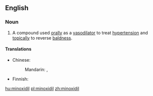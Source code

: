 ==English==

===Noun===
{{en-noun|-}}
{{wikipedia}}

# {{pharmaceutical drug}} A compound used [[orally]] as a [[vasodilator]] to treat [[hypertension]] and [[topically]] to reverse [[baldness]].

====Translations====
{{trans-top|compound}}
* Chinese: 
*: Mandarin: {{t|cmn|米諾地爾|sc=Hani}}, {{t|cmn|米诺地尔|tr=mǐnuòdì'ěr|sc=Hani}}
{{trans-mid}}
* Finnish: {{t-|fi|minoksidiili}}
{{trans-bottom}}

[[hu:minoxidil]]
[[pl:minoxidil]]
[[zh:minoxidil]]